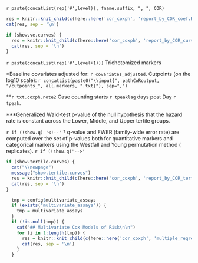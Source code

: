 <!-- HR tables for continuous markers, forest plots, risk/VE curves. -->


`r paste(concatList(rep('#',level)), fname.suffix, ", ", COR)`  

```r
res = knitr::knit_child(c(here::here('cor_coxph', 'report_by_COR_coef.Rmd')), quiet = TRUE)
cat(res, sep = '\n')
```



```r
if (show.ve.curves) {
  res = knitr::knit_child(c(here::here('cor_coxph', 'report_by_COR_curves.Rmd')), quiet = TRUE)
  cat(res, sep = '\n')
}
```




<!-- HR tables for trichotomized markers, tertile incidence plots. -->

`r paste(concatList(rep('#',level+1)))`  Trichotomized markers

\scriptsize
\input{`r paste0(pathCoRoutput, "/CoR_univariable_svycoxph_cat_pretty_", fname.suffix)`}
\normalsize
\vspace{-15pt}
$\ast$Baseline covariates adjusted for: `r covariates_adjusted`. Cutpoints (on the log10 scale): `r concatList(paste0("\\input{", pathCoRoutput, "/cutpoints_", all.markers, ".txt}"), sep=",")`

$\ast\ast$`r txt.coxph.note2` Case counting starts `r tpeaklag` days post Day `r tpeak`.

$\ast\ast$$\ast$Generalized Wald-test p-value of the null hypothesis that the hazard rate is constant across the Lower, Middle, and Upper tertile groups.

`r if (!show.q) '<!--'`
$\dagger$ q-value and FWER (family-wide error rate) are computed over the set of p-values both for quantitative markers and categorical markers using the Westfall and Young permutation method (\protect\input{`r pathCoRoutput`/permutation_replicates_`r fname.suffix`} replicates).
`r if (!show.q)'-->'`

```r
if (show.tertile.curves) {
  cat("\\newpage")
  message("show.tertile.curves")
  res = knitr::knit_child(c(here::here('cor_coxph', 'report_by_COR_tertilecurves.Rmd')), quiet = TRUE)
  cat(res, sep = '\n')
}
```



<!-- multiple_regression -->

```r

  tmp = config$multivariate_assays
  if (exists("multivariate_assays")) {
    tmp = multivariate_assays
  } 
  if (!is.null(tmp)) {
    cat("## Multivariate Cox Models of Risk\n\n")
    for (i in 1:length(tmp)) {
      res = knitr::knit_child(c(here::here('cor_coxph', 'multiple_regression.Rmd')), quiet = TRUE)
      cat(res, sep = '\n')
    }
  }

```






<!-- ## Additional content -->

<!-- \setlength{\tabcolsep}{.5ex} -->

<!-- \begin{longtable}{lcccccc} -->
<!-- \caption{Analysis of Day `r tpeak` markers (upper vs. lower tertile) as a CoR and a controlled risk CoP.}\\ -->
<!-- \hline -->
<!--   \multicolumn{1}{c}{} & \multicolumn{2}{c}{marginalized risk} & \multicolumn{2}{c}{controlled risk}     &  \multicolumn{1}{c}{}  & \multicolumn{1}{c}{} \\ -->
<!--   \multicolumn{1}{c}{} & \multicolumn{2}{c}{ratio $RR_M(0,1)$} & \multicolumn{2}{c}{ratio $RR_C(0,1)^1$} &  \multicolumn{2}{c}{e(0,1)$^2$} \\ -->
<!--   \multicolumn{1}{c}{} & Point Est. & 95\% CI                  & Point Est. & 95\% CI                    &   Point Est.  & 95\% CI UL \\ -->
<!-- \hline -->

<!--   \input{`r pathCoRoutput`/marginalized_risks_cat_`r fname.suffix`}\\ -->
<!--   \hline -->
<!-- \end{longtable} -->


<!-- $^1$Conservative (upper bound) estimate assuming unmeasured confounding at level $RR_{UD}(0,1)=RR_{EU}(0,1) = 2$ and thus $B(0,1)=4/3$.  -->

<!-- $^2$E-values are computed for upper tertile ($s=1$) vs. lower tertile ($s=0$) biomarker subgroups after controlling for `r covariates_adjusted`; UL = upper limit. -->




<!-- ```{r, echo=FALSE, results='asis'} -->
<!--   if (!is.null(config$additional_models)) { -->
<!--   cat("## Additional posthoc Cox Models of Risk") -->
<!--     for (i in 1:length(config$additional_models)) { -->
<!--       res = knitr::knit_child(c(here::here('cor_coxph', 'additional_model.Rmd')), quiet = TRUE) -->
<!--       cat(res, sep = '\n') -->
<!--     } -->
<!--   } -->
<!-- ``` -->


<!-- `r if (is.null(config$interaction)) '<!--'` -->
<!-- ## Interaction Cox Models of Risk -->

<!-- \begin{table}[H] -->
<!-- \centering -->
<!-- \input{`r pathCoRoutput`/CoR_itxn_multitesting} -->
<!-- \caption{ Inference for Day `r tpeak` antibody marker covariate-adjusted correlates of risk by Day \protect\input{`r pathCoRoutput`/timepoints_cum_risk_`r fname.suffix`} in the vaccine arm. Interaction P values. } -->
<!-- \end{table} -->

<!-- \clearpage -->
<!-- `r if (is.null(config$interaction)) '  <!--'` -->


<!-- ```{r, echo=FALSE, results='asis'} -->
<!-- if (!is.null(config$interaction)) { -->
<!--   for (ab in config$interaction) { -->
<!--       tmp=trim(strsplit(ab, " *\\* *")[[1]]) -->
<!--       a=tmp[1] -->
<!--       b=tmp[2] -->
<!--       res = knitr::knit_child(c(here::here('cor_coxph', 'itxn_by_assays.Rmd')), quiet = TRUE) -->
<!--       cat(res, sep = '\n') -->
<!--   } -->
<!-- } -->
<!-- ``` -->
